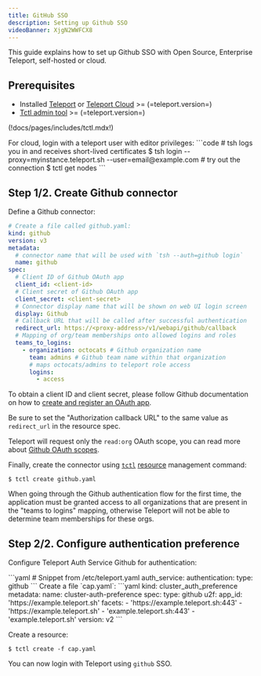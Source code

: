 ```yaml
---
title: GitHub SSO
description: Setting up Github SSO
videoBanner: XjgN2WWFCX8
---
```


This guide explains how to set up Github SSO with Open Source, Enterprise Teleport,
self-hosted or cloud.

## Prerequisites

- Installed [Teleport](../../getting-started.mdx) or [Teleport Cloud](../../cloud/introduction.mdx) >= (=teleport.version=)
- [Tctl admin tool](https://goteleport.com/teleport/download) >= (=teleport.version=)

(!docs/pages/includes/tctl.mdx!)

<Admonition type="note">
For cloud, login with a teleport user with editor privileges:
```code
# tsh logs you in and receives short-lived certificates
$ tsh login --proxy=myinstance.teleport.sh --user=email@example.com
# try out the connection
$ tctl get nodes
```
</Admonition>

## Step 1/2. Create Github connector

Define a Github connector:

```yaml
# Create a file called github.yaml:
kind: github
version: v3
metadata:
  # connector name that will be used with `tsh --auth=github login`
  name: github
spec:
  # Client ID of Github OAuth app
  client_id: <client-id>
  # Client secret of Github OAuth app
  client_secret: <client-secret>
  # Connector display name that will be shown on web UI login screen
  display: Github
  # Callback URL that will be called after successful authentication
  redirect_url: https://<proxy-address>/v1/webapi/github/callback
  # Mapping of org/team memberships onto allowed logins and roles
  teams_to_logins:
    - organization: octocats # Github organization name
      team: admins # Github team name within that organization
      # maps octocats/admins to teleport role access
      logins:
        - access
```

To obtain a client ID and client secret, please follow Github documentation on
how to [create and register an OAuth app](https://developer.github.com/apps/building-oauth-apps/creating-an-oauth-app/).

Be sure to set the "Authorization callback URL" to the same value as `redirect_url` in the resource spec.

Teleport will request only the `read:org` OAuth scope, you can read more about
[Github OAuth scopes](https://developer.github.com/apps/building-oauth-apps/understanding-scopes-for-oauth-apps/).

Finally, create the connector using [`tctl`](../reference/cli.mdx#tctl)
[resource](../reference/resources.mdx) management command:

```code
$ tctl create github.yaml
```

<Admonition type="tip">
  When going through the Github authentication flow for the first time,
  the application must be granted access to all organizations that are
  present in the "teams to logins" mapping, otherwise Teleport will not be
  able to determine team memberships for these orgs.
</Admonition>

## Step 2/2. Configure authentication preference

Configure Teleport Auth Service Github for authentication:

<Tabs>
  <TabItem label="Static Config (self-hosted)">
  ```yaml
  # Snippet from /etc/teleport.yaml
  auth_service:
    authentication:
      type: github
  ```
  </TabItem>
  <TabItem label="Dynamic resources (all editions)">
  Create a file `cap.yaml`:
  ```yaml
  kind: cluster_auth_preference
  metadata:
    name: cluster-auth-preference
  spec:
    type: github
    u2f:
      app_id: 'https://example.teleport.sh'
      facets:
      - 'https://example.teleport.sh:443'
      - 'https://example.teleport.sh'
      - 'example.teleport.sh:443'
      - 'example.teleport.sh'
  version: v2
  ```

  Create a resource:

  ```code
  $ tctl create -f cap.yaml
  ```
  </TabItem>
</Tabs>

You can now login with Teleport using `github` SSO.
